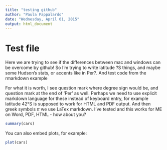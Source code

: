 ```yaml
---
title: "testing github"
author: "Paula Pappalardo"
date: "Wednesday, April 01, 2015"
output: html_document
---
```


# Test file

Here we are trying to see if the differences between mac and windows can be overcome by github! So I'm trying to write latitude ?S things, and maybe some Hudson's stats, or accents like in Per?. And test code from the rmarkdown example

For what it is worth, I see question mark where degree sign would be, and question mark at the end of 'Per' as well. Perhaps we need to use explicit markdown language for these instead of keyboard entry, for example latitude 42&deg;S is supposed to work for HTML and PDF output. And then greek symbols $\pi$ we use LaTex markdown. I've tested and this works for ME on Word, PDF, HTML - how about you?

```r
summary(cars)
```

You can also embed plots, for example:

```r
plot(cars)
```


